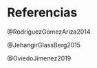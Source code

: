 # Referencias {.unnumbered}

::: {#refs}
@RodriguezGomezAriza2014

@JehangirGlassBerg2015

@OviedoJimenez2019
:::
